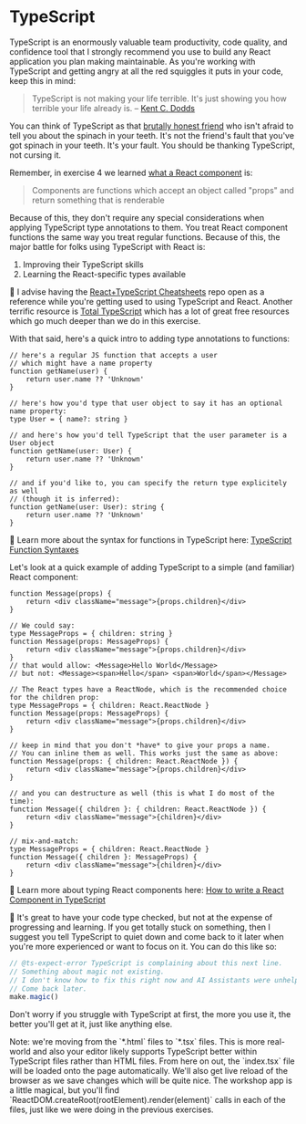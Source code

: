 # TypeScript

TypeScript is an enormously valuable team productivity, code quality, and
confidence tool that I strongly recommend you use to build any React application
you plan making maintainable. As you're working with TypeScript and getting
angry at all the red squiggles it puts in your code, keep this in mind:

> TypeScript is not making your life terrible. It's just showing you how
> terrible your life already is. – [Kent C. Dodds](https://twitter.com/kentcdodds/status/1763606063394496633)

You can think of TypeScript as that
[brutally honest friend](https://twitter.com/kentcdodds/status/1715562350835855396)
who isn't afraid to tell you about the spinach in your teeth. It's not the
friend's fault that you've got spinach in your teeth. It's your fault. You
should be thanking TypeScript, not cursing it.

Remember, in exercise 4 we learned
[what a React component](https://twitter.com/kentcdodds/status/1763606427028136131)
is:

> Components are functions which accept an object called "props" and return
> something that is renderable

Because of this, they don't require any special considerations when applying
TypeScript type annotations to them. You treat React component functions the
same way you treat regular functions. Because of this, the major battle for
folks using TypeScript with React is:

1. Improving their TypeScript skills
2. Learning the React-specific types available

📜 I advise having the
[React+TypeScript Cheatsheets](https://github.com/typescript-cheatsheets/react)
repo open as a reference while you're getting used to using TypeScript and
React. Another terrific resource is
[Total TypeScript](https://www.totaltypescript.com/) which has a lot of great
free resources which go much deeper than we do in this exercise.

With that said, here's a quick intro to adding type annotations to functions:

```tsx
// here's a regular JS function that accepts a user
// which might have a name property
function getName(user) {
	return user.name ?? 'Unknown'
}

// here's how you'd type that user object to say it has an optional name property:
type User = { name?: string }

// and here's how you'd tell TypeScript that the user parameter is a User object
function getName(user: User) {
	return user.name ?? 'Unknown'
}

// and if you'd like to, you can specify the return type explicitely as well
// (though it is inferred):
function getName(user: User): string {
	return user.name ?? 'Unknown'
}
```

📜 Learn more about the syntax for functions in TypeScript here:
[TypeScript Function Syntaxes](https://kentcdodds.com/blog/typescript-function-syntaxes)

Let's look at a quick example of adding TypeScript to a simple (and familiar)
React component:

```tsx
function Message(props) {
	return <div className="message">{props.children}</div>
}

// We could say:
type MessageProps = { children: string }
function Message(props: MessageProps) {
	return <div className="message">{props.children}</div>
}
// that would allow: <Message>Hello World</Message>
// but not: <Message><span>Hello</span> <span>World</span></Message>

// The React types have a ReactNode, which is the recommended choice for the children prop:
type MessageProps = { children: React.ReactNode }
function Message(props: MessageProps) {
	return <div className="message">{props.children}</div>
}

// keep in mind that you don't *have* to give your props a name.
// You can inline them as well. This works just the same as above:
function Message(props: { children: React.ReactNode }) {
	return <div className="message">{props.children}</div>
}

// and you can destructure as well (this is what I do most of the time):
function Message({ children }: { children: React.ReactNode }) {
	return <div className="message">{children}</div>
}

// mix-and-match:
type MessageProps = { children: React.ReactNode }
function Message({ children }: MessageProps) {
	return <div className="message">{children}</div>
}
```

📜 Learn more about typing React components here:
[How to write a React Component in TypeScript](https://kentcdodds.com/blog/how-to-write-a-react-component-in-typescript)

🦉 It's great to have your code type checked, but not at the expense of
progressing and learning. If you get totally stuck on something, then I suggest
you tell TypeScript to quiet down and come back to it later when you're more
experienced or want to focus on it. You can do this like so:

```typescript
// @ts-expect-error TypeScript is complaining about this next line.
// Something about magic not existing.
// I don't know how to fix this right now and AI Assistants were unhelpful...
// Come back later.
make.magic()
```

Don't worry if you struggle with TypeScript at first, the more you use it, the
better you'll get at it, just like anything else.

<callout-info>
	Note: we're moving from the `*.html` files to `*.tsx` files. This is more
	real-world and also your editor likely supports TypeScript better within
	TypeScript files rather than HTML files. From here on out, the `index.tsx`
	file will be loaded onto the page automatically. We'll also get live reload of
	the browser as we save changes which will be quite nice. The workshop app is a
	little magical, but you'll find
	`ReactDOM.createRoot(rootElement).render(element)` calls in each of the files,
	just like we were doing in the previous exercises.
</callout-info>
